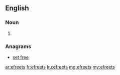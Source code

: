 ==English==

===Noun===
{{head|en|plural}}

# {{plural of|efreet|lang=en|nocat=1}}

===Anagrams===
* [[set free#English|set free]]

[[ar:efreets]]
[[fr:efreets]]
[[ku:efreets]]
[[mg:efreets]]
[[my:efreets]]
